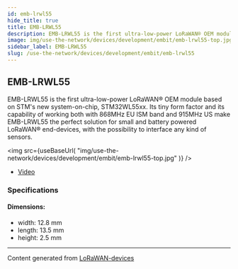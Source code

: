 ```yaml
---
id: emb-lrwl55
hide_title: true
title: EMB-LRWL55
description: EMB-LRWL55 is the first ultra-low-power LoRaWAN® OEM module based on STM's new system-on-chip, STM32WL55xx. Its tiny form factor and its capability of working both with 868MHz EU ISM band and 915MHz US make EMB-LRWL55 the perfect solution for small and battery powered LoRaWAN® end-devices, with the possibility to interface any kind of sensors.
image: img/use-the-network/devices/development/embit/emb-lrwl55-top.jpg
sidebar_label: EMB-LRWL55
slug: /use-the-network/devices/development/embit/emb-lrwl55
---
```



## EMB-LRWL55

EMB-LRWL55 is the first ultra-low-power LoRaWAN® OEM module based on STM's new system-on-chip, STM32WL55xx. Its tiny form factor and its capability of working both with 868MHz EU ISM band and 915MHz US make EMB-LRWL55 the perfect solution for small and battery powered LoRaWAN® end-devices, with the possibility to interface any kind of sensors.

<img
src={useBaseUrl(
"img/use-the-network/devices/development/embit/emb-lrwl55-top.jpg"
)}
/>
- [Video](https://www.youtube.com/watch?v=W9B9bqGjlVs)

### Specifications

#### Dimensions:
- width: 12.8 mm
- length: 13.5 mm
- height: 2.5 mm



---
Content generated from [LoRaWAN-devices](https://github.com/TheThingsNetwork/lorawan-devices)